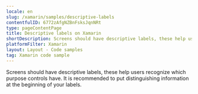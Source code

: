 ```yaml
---
locale: en
slug: /xamarin/samples/descriptive-labels
contentfulID: 6772zAfgNZBnFsksJqnNRt
type: pageContentPage
title: Descriptive labels on Xamarin
shortDescription: Screens should have descriptive labels, these help users recognize which purpose controls have.
platformFilter: Xamarin
layout: Layout - Code samples
tag: Xamarin code sample
---
```


Screens should have descriptive labels, these help users recognize which purpose controls have. It is recommended to put distinguishing information at the beginning of your labels.

<CodeSample id="screen-labels" locale="en" platform="xamarin"/>